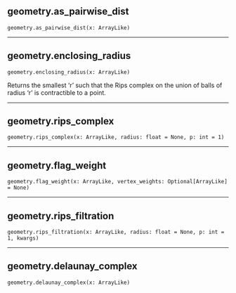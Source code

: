 ## geometry.as_pairwise_dist { #geometry.as_pairwise_dist }

`geometry.as_pairwise_dist(x: ArrayLike)`

 --- 

## geometry.enclosing_radius { #geometry.enclosing_radius }

`geometry.enclosing_radius(x: ArrayLike)`

Returns the smallest 'r' such that the Rips complex on the union of balls of radius 'r' is contractible to a point.

 --- 

## geometry.rips_complex { #geometry.rips_complex }

`geometry.rips_complex(x: ArrayLike, radius: float = None, p: int = 1)`

 --- 

## geometry.flag_weight { #geometry.flag_weight }

`geometry.flag_weight(x: ArrayLike, vertex_weights: Optional[ArrayLike] = None)`

 --- 

## geometry.rips_filtration { #geometry.rips_filtration }

`geometry.rips_filtration(x: ArrayLike, radius: float = None, p: int = 1, kwargs)`

 --- 

## geometry.delaunay_complex { #geometry.delaunay_complex }

`geometry.delaunay_complex(x: ArrayLike)`